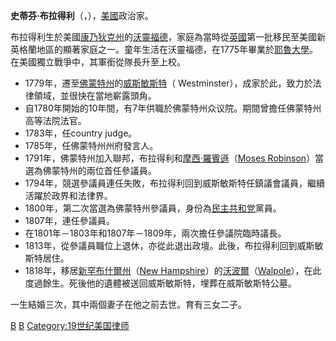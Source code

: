 {{unreferenced|time=2012-02-12T23:38:16+00:00}}
'''史蒂芬·布拉得利'''（{{lang-en|Stephen R. Bradley}}，{{bd|1754年|2月20日|1830年|12月9日}}），[[美國|美國]]政治家。

布拉得利生於美國[[康乃狄克州|康乃狄克州]]的[[沃靈福德|沃靈福德]]，家庭為當時從[[英國|英國]]第一批移民至美國新英格蘭地區的顯著家庭之一。童年生活在沃靈福德，在1775年畢業於[[耶魯大學|耶魯大學]]。在美國獨立戰爭中，其軍銜從隊長升至上校。
* 1779年，遷至[[佛蒙特州|佛蒙特州]]的[[威斯敏斯特|威斯敏斯特]]（ Westminster），成家於此，致力於法律領域，並很快在當地嶄露頭角。
* 自1780年開始的10年間，有7年供職於佛蒙特州众议院。期間曾擔任佛蒙特州高等法院法官。
* 1783年，任country judge。
* 1785年，任佛蒙特州州府發言人。
* 1791年，佛蒙特州加入聯邦，布拉得利和[[摩西·羅賓遜|摩西·羅賓遜]]（[[Moses_Robinson|Moses Robinson]]）當選為佛蒙特州的兩位首任參議員。
* 1794年，競選參議員連任失敗，布拉得利回到威斯敏斯特任鎮議會議員，繼續活躍於政界和法律界。
* 1800年，第二次當選為佛蒙特州參議員，身份為[[民主共和党|民主共和党]]黨員。
* 1807年，連任參議員。
* 在1801年－1803年和1807年－1809年，兩次擔任參議院臨時議長。
* 1813年，從參議員職位上退休，亦從此退出政壇。此後，布拉得利回到威斯敏斯特居住。
* 1818年，移居[[新罕布什爾州|新罕布什爾州]]（[[New_Hampshire|New Hampshire]]）的[[沃波爾|沃波爾]]（[[Walpole|Walpole]]），在此度過餘生。死後他的遺體被送回威斯敏斯特，埋葬在威斯敏斯特公墓。

一生結婚三次，其中兩個妻子在他之前去世。育有三女二子。

{{Authority control}}
[[Category:英國裔美國人|B]]
[[Category:耶魯大學校友|B]]
[[Category:19世纪美国律师|Category:19世纪美国律师]]